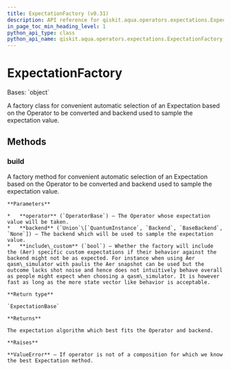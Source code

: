 ```yaml
---
title: ExpectationFactory (v0.31)
description: API reference for qiskit.aqua.operators.expectations.ExpectationFactory in qiskit v0.31
in_page_toc_min_heading_level: 1
python_api_type: class
python_api_name: qiskit.aqua.operators.expectations.ExpectationFactory
---
```


# ExpectationFactory

<Class id="qiskit.aqua.operators.expectations.ExpectationFactory" isDedicatedPage={true} github="https://github.com/qiskit-community/qiskit-aqua/tree/stable/0.9/qiskit/aqua/operators/expectations/expectation_factory.py" signature="ExpectationFactory" modifiers="class">
  Bases: `object`

  A factory class for convenient automatic selection of an Expectation based on the Operator to be converted and backend used to sample the expectation value.

  ## Methods

  <span id="qiskit-aqua-operators-expectations-expectationfactory-build" />

  ### build

  <Function id="qiskit.aqua.operators.expectations.ExpectationFactory.build" signature="ExpectationFactory.build(operator, backend=None, include_custom=True)" modifiers="static">
    A factory method for convenient automatic selection of an Expectation based on the Operator to be converted and backend used to sample the expectation value.

    **Parameters**

    *   **operator** (`OperatorBase`) – The Operator whose expectation value will be taken.
    *   **backend** (`Union`\[`QuantumInstance`, `Backend`, `BaseBackend`, `None`]) – The backend which will be used to sample the expectation value.
    *   **include\_custom** (`bool`) – Whether the factory will include the (Aer) specific custom expectations if their behavior against the backend might not be as expected. For instance when using Aer qasm\_simulator with paulis the Aer snapshot can be used but the outcome lacks shot noise and hence does not intuitively behave overall as people might expect when choosing a qasm\_simulator. It is however fast as long as the more state vector like behavior is acceptable.

    **Return type**

    `ExpectationBase`

    **Returns**

    The expectation algorithm which best fits the Operator and backend.

    **Raises**

    **ValueError** – If operator is not of a composition for which we know the best Expectation method.
  </Function>
</Class>

